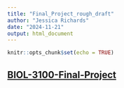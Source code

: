 ```yaml
---
title: "Final_Project_rough_draft"
author: "Jessica Richards"
date: "2024-11-21"
output: html_document
---
```


```r
knitr::opts_chunk$set(echo = TRUE)
```

## [BIOL-3100-Final-Project](./BIOL3100_Final_Project.html)##



